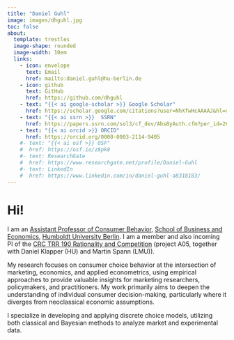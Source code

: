 ```yaml
---
title: "Daniel Guhl"
image: images/dhguhl.jpg
toc: false
about: 
  template: trestles
  image-shape: rounded
  image-width: 10em
  links:
    - icon: envelope
      text: Email
      href: mailto:daniel.guhl@hu-berlin.de
    - icon: github
      text: GitHub
      href: https://github.com/dhguhl
    - text: "{{< ai google-scholar >}} Google Scholar" 
      href: https://scholar.google.com/citations?user=NhXfwHcAAAAJ&hl=de&oi=ao
    - text: "{{< ai ssrn >}}  SSRN"
      href: https://papers.ssrn.com/sol3/cf_dev/AbsByAuth.cfm?per_id=2678359  
    - text: "{{< ai orcid >}} ORCID" 
      href: https://orcid.org/0000-0003-2114-9405
    #- text: "{{< ai osf >}} OSF" 
    #  href: https://osf.io/z8pk8
    #- text: ResearchGate
    #  href: https://www.researchgate.net/profile/Daniel-Guhl
    #- text: LinkedIn
    #  href: https://www.linkedin.com/in/daniel-guhl-a8318183/
---
```


# Hi!

I am an [Assistant Professor of Consumer Behavior](https://www.wiwi.hu-berlin.de/en/Professorships/bwl/marketing/team/team-1/dr.-daniel-guhl), [School of Business and Economics](https://www.wiwi.hu-berlin.de/en/mainpage), [Humboldt University Berlin](https://www.hu-berlin.de/en). I am a member and also incoming PI of the [CRC TRR 190 Rationality and Competition](https://rationality-and-competition.de) (project A05, together with Daniel Klapper (HU) and Martin Spann (LMU)).

My research focuses on consumer choice behavior at the intersection of marketing, economics, and applied econometrics, using empirical approaches to provide valuable insights for marketing researchers, policymakers, and practitioners. My work primarily aims to deepen the understanding of individual consumer decision-making, particularly where it diverges from neoclassical economic assumptions.

I specialize in developing and applying discrete choice models, utilizing both classical and Bayesian methods to analyze market and experimental data.
